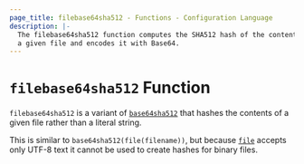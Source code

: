 ```yaml
---
page_title: filebase64sha512 - Functions - Configuration Language
description: |-
  The filebase64sha512 function computes the SHA512 hash of the contents of
  a given file and encodes it with Base64.
---
```


# `filebase64sha512` Function

`filebase64sha512` is a variant of [`base64sha512`](/docs/language/functions/base64sha512)
that hashes the contents of a given file rather than a literal string.

This is similar to `base64sha512(file(filename))`, but
because [`file`](/docs/language/functions/file) accepts only UTF-8 text it cannot be used to
create hashes for binary files.
